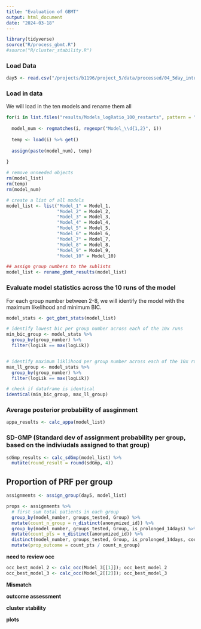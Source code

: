 ```yaml
---
title: "Evaluation of GBMT"
output: html_document
date: "2024-03-18"
---
```


```r
library(tidyverse)
source("R/process_gbmt.R")
#source("R/cluster_stability.R")
```

### Load Data

```r
day5 <- read.csv("/projects/b1196/project_5/data/processed/04_5day_intub.csv")
```

### Load in data

We will load in the ten models and rename them all 

```r
for(i in list.files("results/Models_logRatio_100_restarts", pattern = ".rda", full.names = TRUE)) {
  
  model_num <- regmatches(i, regexpr("Model_\\d{1,2}", i))
  
  temp <- load(i) %>% get() 
  
  assign(paste(model_num), temp)
  
}

# remove unneeded objects
rm(model_list)
rm(temp)
rm(model_num)
```

```r
# create a list of all models
model_list <- list("Model_1" = Model_1, 
                   "Model_2" = Model_2, 
                   "Model_3" = Model_3, 
                   "Model_4" = Model_4, 
                   "Model_5" = Model_5, 
                   "Model_6" = Model_6, 
                   "Model_7" = Model_7,
                   "Model_8" = Model_8,
                   "Model_9" = Model_9, 
                   "Model_10" = Model_10)

## assign group numbers to the sublists
model_list <- rename_gbmt_results(model_list)
```

### Evaluate model statistics across the 10 runs of the model

For each group number between 2-8, we will identify the model with the maximum likelihood and minimum BIC.

```r
model_stats <- get_gbmt_stats(model_list)

# identify lowest bic per group number across each of the 10x runs
min_bic_group <- model_stats %>% 
  group_by(group_number) %>% 
  filter(logLik == max(logLik))


# identify maximum liklihood per group number across each of the 10x runs
max_ll_group <- model_stats %>% 
  group_by(group_number) %>% 
  filter(logLik == max(logLik))

# check if dataframe is identical
identical(min_bic_group, max_ll_group)
```
  
  
### Average posterior probability of assginment  
  
```r
appa_results <- calc_appa(model_list) 
```

### SD-GMP (Standard dev of assignment probability per group, based on the indiviudals assigned to that group)


```r
sdGmp_results <- calc_sdGmp(model_list) %>% 
  mutate(round_result = round(sdGmp, 4))
```

## Proportion of PRF per group

```r
assignments <- assign_group(day5, model_list)

props <- assignments %>% 
  # first sum total patients in each group
  group_by(model_number, groups_tested, Group) %>% 
  mutate(count_n_group = n_distinct(anonymized_id)) %>% 
  group_by(model_number, groups_tested, Group, is_prolonged_14days) %>% 
  mutate(count_pts = n_distinct(anonymized_id)) %>% 
  distinct(model_number, groups_tested, Group, is_prolonged_14days, count_pts, count_n_group) %>% 
  mutate(prop_outcome = count_pts / count_n_group)
```



**need to review occ**

```r
occ_best_model_2 <- calc_occ(Model_3[[1]]); occ_best_model_2
occ_best_model_3 <- calc_occ(Model_2[[2]]); occ_best_model_3
```

**Mismatch**

**outcome assessment**

**cluster stability**

**plots**